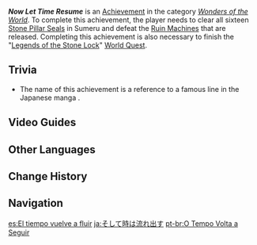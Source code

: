 {{Achievement Infobox
|id           = 81243
|order id     = 1229
|category     = Wonders of the World
|description  = Complete [[Aradasha]]'s unfinished business.
|requirements = Clear all [[Stone Pillar Seal]]s in Sumeru.
|primogems    = 5
|tracking     = 
|topic        = 
|hidden       = 1
|type         = Exploration
}}
'''''Now Let Time Resume''''' is an [[Achievement]] in the category ''[[Wonders of the World]]''. To complete this achievement, the player needs to clear all sixteen [[Stone Pillar Seal]]s in Sumeru and defeat the [[Ruin Machines]] that are released. Completing this achievement is also necessary to finish the "[[Legends of the Stone Lock]]" [[World Quest]].
<!--
==Gameplay Notes==
*
-->
==Trivia==
* The name of this achievement is a reference to a famous line in the Japanese manga ''{{w|JoJo's Bizarre Adventure}}''.
<!--
==Video Guides==
{{EVT
|video1   = 
|caption1 = 
}}
-->
==Video Guides==
{{EVT
|video1   = https://youtu.be/-jVQMi-lkpM
|caption1 = Hidden Achievement: Now Let Time Resume
}}

==Other Languages==
{{Other Languages
|en      = Now Let Time Resume
|zhs     = 然后时间开始流动
|zhs_rm  = Ránhòu Shíjiān Kāishǐ Liúdòng
|zht     = 然後時間開始流動
|zht_rm  = Ránhòu Shíjiān Kāishǐ Liúdòng
|zh_tl   = Then Time Begins to Flow
|ja      = そして時は流れ出す
|ja_rm   = Soshite Toki wa Nagaredasu
|ja_tl   = Then Time Will Flow
|ko      = 그리고 시간은 흐르기 시작했다
|ko_rm   = Geurigo Siganeun Heureugi Sijakaettta
|ko_tl   = And the Time has Begun to Move Again
|es      = El tiempo vuelve a fluir
|es_tl   = Time Resumes Its Flow
|fr      = Et les rouages du temps tournent à nouveau
|fr_tl   = And the Gears of Time Are Spinning Once Again
|ru      = Пусть ход времени возобновится
|ru_tl   = Let The Passage of Time Resume
|th      = แล้วเวลาก็เริ่มไหลเวียนไป
|th_rm   = 
|th_tl   = 
|vi      = Sau Đó Thời Gian Bắt Đầu Trôi
|vi_tl   = 
|de      = Dann beginnt die Zeit zu fließen
|de_tl   = Then the Time Starts to Flow
|id      = Biar Waktu Bergulir Kembali
|id_tl   = Let the Time Resume
|pt      = O Tempo Volta a Seguir
|pt_tl   = 
|tr      = Zaman Akmaya Başlasın
|tr_tl   = Let Time Start Flowing
|it      = Il tempo riprende a scorrere
|it_tl   = 
}}

==Change History==
{{Change History|3.0}}
<!--
==References==
{{Reflist}}
-->
==Navigation==
{{Achievement Navbox}}

[[es:El tiempo vuelve a fluir]]
[[ja:そして時は流れ出す]]
[[pt-br:O Tempo Volta a Seguir]]